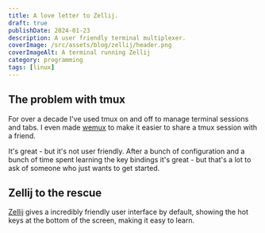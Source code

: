 ```yaml
---
title: A love letter to Zellij.
draft: true
publishDate: 2024-01-23
description: A user friendly terminal multiplexer.
coverImage: /src/assets/blog/zellij/header.png
coverImageAlt: A terminal running Zellij
category: programming
tags: [linux]
---
```


## The problem with tmux
For over a decade I've used tmux on and off to manage terminal sessions and tabs. I even made [wemux](/projects/wemux) to make it easier to share a tmux session with a friend.

It's great - but it's not user friendly.
After a bunch of configuration and a bunch of time spent learning the key bindings it's great - but that's a lot to ask of someone who just wants to get started.

## Zellij to the rescue
[Zellij](https://zellij.dev) gives a incredibly friendly user interface by default, showing the hot keys at the bottom of the screen, making it easy to learn.
